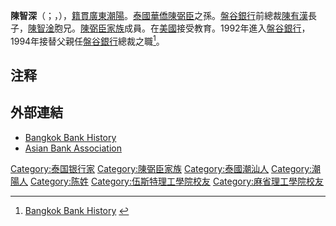'''陳智深'''（{{lang-th|'''ชาติศิริ โสภณพนิช'''}}；{{lang-en|'''Chartsiri Sophonpanich'''}}，{{bd|1959年|}}），[[籍貫|籍貫]][[廣東|廣東]][[潮阳县|潮陽]]。[[泰國|泰國]][[華僑|華僑]][[陳弼臣|陳弼臣]]之孫。[[盤谷銀行|盤谷銀行]]前總裁[[陳有漢|陳有漢]]長子，[[陳智淦|陳智淦]]胞兄。[[陳弼臣家族|陳弼臣家族]]成員。在[[美國|美國]]接受教育。1992年進入[[盤谷銀行|盤谷銀行]]，1994年接替父親任[[盤谷銀行|盤谷銀行]]總裁之職<ref>[http://www.bangkokbank.com/Bangkok%20Bank/About%20Bangkok%20Bank/About%20Us/History/Pages/default.aspx Bangkok Bank History] {{webarchive|url=https://web.archive.org/web/20100130020655/http://www.bangkokbank.com/Bangkok%20Bank/About%20Bangkok%20Bank/About%20Us/History/Pages/default.aspx |date=2010-01-30 }}</ref>。

== 注释 ==

{{Reflist|2}}

==外部連結==
*[https://web.archive.org/web/20100130020655/http://www.bangkokbank.com/Bangkok%20Bank/About%20Bangkok%20Bank/About%20Us/History/Pages/default.aspx Bangkok Bank History]
*[https://web.archive.org/web/20110903025559/http://www.aba.org.tw/directors2.php?boardID=20 Asian Bank Association]
{{DEFAULTSORT:Chartsiri Sophonpanich}}
[[Category:泰国银行家|Category:泰国银行家]]
[[Category:陳弼臣家族|Category:陳弼臣家族]]
[[Category:泰國潮汕人|Category:泰國潮汕人]]
[[Category:潮陽人|Category:潮陽人]]
[[Category:陈姓|Category:陈姓]]
[[Category:伍斯特理工學院校友|Category:伍斯特理工學院校友]]
[[Category:麻省理工學院校友|Category:麻省理工學院校友]]